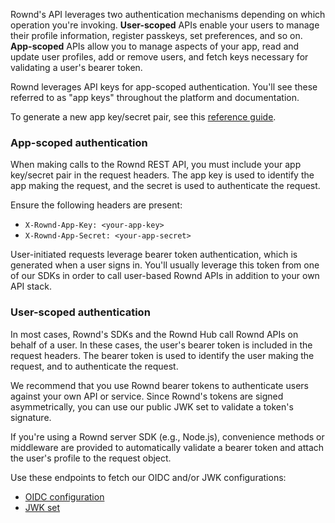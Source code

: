Rownd's API leverages two authentication mechanisms depending on which operation you're invoking. **User-scoped** APIs enable your users to manage their profile information, register passkeys, set preferences, and so on. **App-scoped** APIs allow you to manage aspects of your app, read and update user profiles, add or remove users, and fetch keys necessary for validating a user's bearer token.

Rownd leverages API keys for app-scoped authentication. You'll see these referred to as "app keys" throughout the platform and documentation.

To generate a new app key/secret pair, see this [reference guide](/configuration/app-credentials).

### App-scoped authentication

When making calls to the Rownd REST API, you must include your app key/secret pair in the request headers. The app key is used to identify the app making the request, and the secret is used to authenticate the request.

Ensure the following headers are present:

- `X-Rownd-App-Key: <your-app-key>`
- `X-Rownd-App-Secret: <your-app-secret>`

<Info>
User-initiated requests leverage bearer token authentication, which is generated when a user signs in. You'll usually leverage this token from one of our SDKs in order to call user-based Rownd APIs in addition to your own API stack.
</Info>

### User-scoped authentication

In most cases, Rownd's SDKs and the Rownd Hub call Rownd APIs on behalf of a user. In these cases, the user's bearer token is included in the request headers. The bearer token is used to identify the user making the request, and to authenticate the request.

We recommend that you use Rownd bearer tokens to authenticate users against your own API or service. Since Rownd's tokens are signed asymmetrically, you can use our public JWK set to validate a token's signature.

<Note>
If you're using a Rownd server SDK (e.g., Node.js), convenience methods or middleware are provided to automatically validate a bearer token and attach the user's profile to the request object.
</Note>

Use these endpoints to fetch our OIDC and/or JWK configurations:

- [OIDC configuration](/api-reference/authentication/retrieve-oidc)
- [JWK set](/api-reference/authentication/retrieve-jwk)

